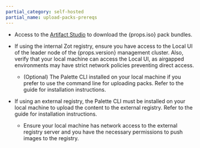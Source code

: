 ```yaml
---
partial_category: self-hosted
partial_name: upload-packs-prereqs
---
```


- Access to the [Artifact Studio](https://artifact-studio.spectrocloud.com/) to download the {props.iso} pack bundles.

- If using the internal Zot registry, ensure you have access to the Local UI of the leader node of the {props.version} management cluster. Also, verify that your local machine can access the Local UI, as airgapped environments may have strict network policies preventing direct access.

  - (Optional) The Palette CLI installed on your local machine if you prefer to use the command line for uploading packs. Refer to the <VersionedLink text="Palette CLI" url="/automation/palette-cli"/> guide for installation instructions.

- If using an external registry, the Palette CLI must be installed on your local machine to upload the content to the external registry. Refer to the <VersionedLink text="Palette CLI" url="/automation/palette-cli"/> guide for installation instructions.

  - Ensure your local machine has network access to the external registry server and you have the necessary permissions to push images to the registry.